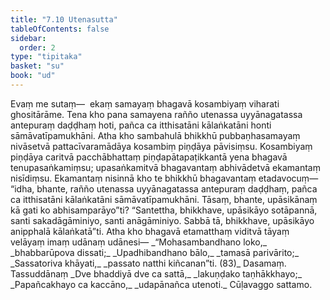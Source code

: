 ```yaml
---
title: "7.10 Utenasutta"
tableOfContents: false
sidebar:
  order: 2
type: "tipitaka"
basket: "su"
book: "ud"
---
```



<DynamicBreadcrumb />

<Division number="70" book="ud" bookNo="18" page="176">

<Paragraph number="652" book="ud">
Evaṃ me sutaṃ—  ekaṃ samayaṃ bhagavā kosambiyaṃ viharati ghositārāme. Tena kho pana samayena rañño utenassa uyyānagatassa antepuraṃ daḍḍhaṃ hoti, pañca ca itthisatāni kālaṅkatāni honti sāmāvatīpamukhāni.
</Paragraph>

<Paragraph number="653" book="ud">
Atha kho sambahulā bhikkhū pubbaṇhasamayaṃ nivāsetvā pattacīvaramādāya kosambiṃ piṇḍāya pāvisiṃsu. Kosambiyaṃ piṇḍāya caritvā pacchābhattaṃ piṇḍapātapaṭikkantā yena bhagavā tenupasaṅkamiṃsu; upasaṅkamitvā bhagavantaṃ abhivādetvā ekamantaṃ nisīdiṃsu. Ekamantaṃ nisinnā kho te bhikkhū bhagavantaṃ etadavocuṃ—  “idha, bhante, rañño utenassa uyyānagatassa antepuraṃ daḍḍhaṃ, pañca ca itthisatāni kālaṅkatāni sāmāvatīpamukhāni. Tāsaṃ, bhante, upāsikānaṃ kā gati ko abhisamparāyo”ti?
</Paragraph>

<Paragraph number="654" book="ud">
“Santettha, bhikkhave, upāsikāyo sotāpannā, santi sakadāgāminiyo, santi anāgāminiyo. Sabbā tā, bhikkhave, upāsikāyo anipphalā kālaṅkatā”ti.
</Paragraph>

<Paragraph number="655" book="ud">
Atha kho bhagavā etamatthaṃ viditvā tāyaṃ velāyaṃ imaṃ udānaṃ udānesi—
</Paragraph>

<Paragraph number="656" type="verses" book="ud">
_“Mohasambandhano loko,_  
_bhabbarūpova dissati;_  
_Upadhibandhano bālo,_  
_tamasā parivārito;_  
_Sassatoriva khāyati,_  
_passato natthi kiñcanan”ti. (83)_  


</Paragraph>
</Division>

<Paragraph number="657" type="center" book="ud">
Dasamaṃ.



</Paragraph>

<Paragraph number="658" type="center" book="ud">
Tassuddānaṃ


</Paragraph>

<Paragraph number="659" type="verses" book="ud">
_Dve bhaddiyā dve ca sattā,_  
_lakuṇḍako taṇhākkhayo;_  
_Papañcakhayo ca kaccāno,_  
_udapānañca utenoti._  


</Paragraph>

<Paragraph number="660" type="center" book="ud">
Cūḷavaggo sattamo.
</Paragraph>